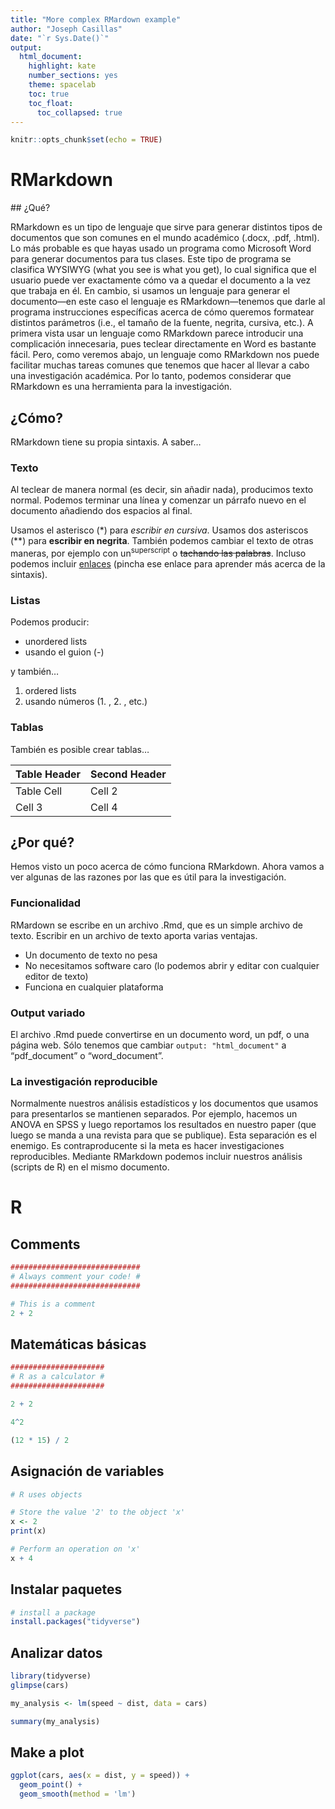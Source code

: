 ```yaml
---
title: "More complex RMardown example"
author: "Joseph Casillas"
date: "`r Sys.Date()`"
output: 
  html_document: 
    highlight: kate
    number_sections: yes
    theme: spacelab
    toc: true
    toc_float:
      toc_collapsed: true
---
```


```r
knitr::opts_chunk$set(echo = TRUE)
```


# RMarkdown

## ¿Qué?

RMarkdown es un tipo de lenguaje que sirve para generar distintos tipos de 
documentos que son comunes en el mundo académico (.docx, .pdf, .html). Lo 
más probable es que hayas usado un programa como Microsoft Word para generar 
documentos para tus clases. Este tipo de programa se clasifica WYSIWYG (what 
you see is what you get), lo cual significa que el usuario puede ver 
exactamente cómo va a quedar el documento a la vez que trabaja en él. En 
cambio, si usamos un lenguaje para generar el documento---en este caso el 
lenguaje es RMarkdown---tenemos que darle al programa instrucciones 
específicas acerca de cómo queremos formatear distintos parámetros (i.e., 
el tamaño de la fuente, negrita, cursiva, etc.). A primera vista usar un 
lenguaje como RMarkdown parece introducir una complicación innecesaria, pues 
teclear directamente en Word es bastante fácil. Pero, como veremos abajo, un 
lenguaje como RMarkdown nos puede facilitar muchas tareas comunes que tenemos 
que hacer al llevar a cabo una investigación académica. Por lo tanto, podemos 
considerar que RMarkdown es una herramienta para la investigación. 

## ¿Cómo?

RMarkdown tiene su propia sintaxis. A saber...

### Texto

Al teclear de manera normal (es decir, sin añadir nada), producimos texto normal.
Podemos terminar una línea y comenzar un párrafo nuevo en el documento añadiendo 
dos espacios al final.  

Usamos el asterisco (\*) para *escribir en cursiva*. Usamos dos asteriscos (\*\*) 
para **escribir en negrita**. También podemos cambiar el texto de otras maneras, 
por ejemplo con un^superscript^ o ~~tachando las palabras~~. Incluso podemos 
incluir 
[enlaces](https://www.rstudio.com/wp-content/uploads/2015/02/rmarkdown-cheatsheet.pdf) 
(pincha ese enlace para aprender más acerca de la sintaxis). 

### Listas

Podemos producir: 

- unordered lists
- usando el guion (\-)

y también...

1. ordered lists
2. usando números (1. , 2. , etc.)

### Tablas

También es posible crear tablas...

| Table Header | Second Header |
| :----------- | :------------ |
| Table Cell   | Cell 2        |
| Cell 3       | Cell 4        |


## ¿Por qué?

Hemos visto un poco acerca de cómo funciona RMarkdown. Ahora vamos a ver algunas 
de las razones por las que es útil para la investigación. 

### Funcionalidad

RMardown se escribe en un archivo .Rmd, que es un simple archivo de texto. Escribir 
en un archivo de texto aporta varias ventajas.

- Un documento de texto no pesa
- No necesitamos software caro (lo podemos abrir y editar con cualquier 
editor de texto)
- Funciona en cualquier plataforma

### Output variado

El archivo .Rmd puede convertirse en un documento word, un pdf, o una página 
web. Sólo tenemos que cambiar ```output: "html_document"``` a "pdf_document" 
o "word_document". 

### La investigación reproducible

Normalmente nuestros análisis estadísticos y los documentos que usamos 
para presentarlos se mantienen separados. Por ejemplo, hacemos un ANOVA 
en SPSS y luego reportamos los resultados en nuestro paper (que luego 
se manda a una revista para que se publique). Esta separación es el 
enemigo. Es contraproducente si la meta es hacer investigaciones reproducibles. 
Mediante RMarkdown podemos incluir nuestros análisis (scripts de R) en 
el mismo documento. 


# R

## Comments

```r
#############################
# Always comment your code! #
#############################

# This is a comment
2 + 2
```




## Matemáticas básicas

```r
#####################
# R as a calculator #
#####################

2 + 2

4^2

(12 * 15) / 2
```



## Asignación de variables

```r
# R uses objects

# Store the value '2' to the object 'x'
x <- 2
print(x)

# Perform an operation on 'x'
x + 4
```

## Instalar paquetes

```r
# install a package
install.packages("tidyverse")
```



## Analizar datos

```r
library(tidyverse)
glimpse(cars)

my_analysis <- lm(speed ~ dist, data = cars)

summary(my_analysis)
```

## Make a plot

```r
ggplot(cars, aes(x = dist, y = speed)) + 
  geom_point() + 
  geom_smooth(method = 'lm')
```



